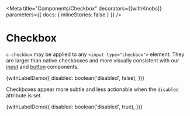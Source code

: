 
<!--
Inline stories disabled because when the same input element is rendered with
different settings within the same file, React syncs all their properties.
-->

<Meta
  title="Components/Checkbox"
  decorators={[withKnobs]}
  parameters={{ docs: { inlineStories: false } }}
/>

# Checkbox

`c-checkbox` may be applied to any `<input type="checkbox">` element. They are larger than native checkboxes and more visually consistent with our [input](/?path=/docs/components-input--text-elements) and [button](/?path=/docs/components-button--elements) components.

<Preview>
  <Story name="Enabled" height="120px">
    {withLabelDemo({
      disabled: boolean('disabled', false),
    })}
  </Story>
</Preview>

Checkboxes appear more subtle and less actionable when the `disabled` attribute is set.

<Preview>
  <Story name="Disabled" height="120px">
    {withLabelDemo({
      disabled: boolean('disabled', true),
    })}
  </Story>
</Preview>
